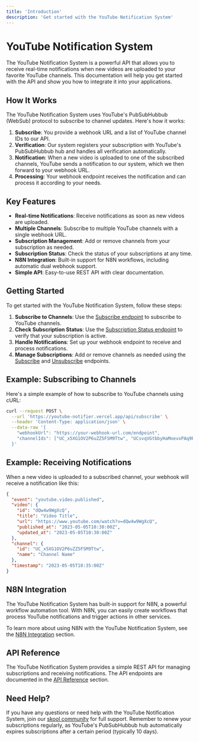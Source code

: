 ```yaml
---
title: 'Introduction'
description: 'Get started with the YouTube Notification System'
---
```


# YouTube Notification System

The YouTube Notification System is a powerful API that allows you to receive real-time notifications when new videos are uploaded to your favorite YouTube channels. This documentation will help you get started with the API and show you how to integrate it into your applications.

## How It Works

The YouTube Notification System uses YouTube's PubSubHubbub (WebSub) protocol to subscribe to channel updates. Here's how it works:

1. **Subscribe**: You provide a webhook URL and a list of YouTube channel IDs to our API.
2. **Verification**: Our system registers your subscription with YouTube's PubSubHubbub hub and handles all verification automatically.
3. **Notification**: When a new video is uploaded to one of the subscribed channels, YouTube sends a notification to our system, which we then forward to your webhook URL.
4. **Processing**: Your webhook endpoint receives the notification and can process it according to your needs.

## Key Features

- **Real-time Notifications**: Receive notifications as soon as new videos are uploaded.
- **Multiple Channels**: Subscribe to multiple YouTube channels with a single webhook URL.
- **Subscription Management**: Add or remove channels from your subscription as needed.
- **Subscription Status**: Check the status of your subscriptions at any time.
- **N8N Integration**: Built-in support for N8N workflows, including automatic dual webhook support.
- **Simple API**: Easy-to-use REST API with clear documentation.

## Getting Started

To get started with the YouTube Notification System, follow these steps:

1. **Subscribe to Channels**: Use the [Subscribe endpoint](/api-reference/endpoint/subscribe) to subscribe to YouTube channels.
2. **Check Subscription Status**: Use the [Subscription Status endpoint](/api-reference/endpoint/subscription-status) to verify that your subscription is active.
3. **Handle Notifications**: Set up your webhook endpoint to receive and process notifications.
4. **Manage Subscriptions**: Add or remove channels as needed using the [Subscribe](/api-reference/endpoint/subscribe) and [Unsubscribe](/api-reference/endpoint/unsubscribe) endpoints.

## Example: Subscribing to Channels

Here's a simple example of how to subscribe to YouTube channels using cURL:

```bash
curl --request POST \
  --url 'https://youtube-notifier.vercel.app/api/subscribe' \
  --header 'Content-Type: application/json' \
  --data-raw '{
    "webhookUrl": "https://your-webhook-url.com/endpoint",
    "channelIds": ["UC_x5XG1OV2P6uZZ5FSM9Ttw", "UCsvqVGtbbyHaMoevxPAq9Fg"]
  }'
```

## Example: Receiving Notifications

When a new video is uploaded to a subscribed channel, your webhook will receive a notification like this:

```json
{
  "event": "youtube.video.published",
  "video": {
    "id": "dQw4w9WgXcQ",
    "title": "Video Title",
    "url": "https://www.youtube.com/watch?v=dQw4w9WgXcQ",
    "published_at": "2023-05-05T10:30:00Z",
    "updated_at": "2023-05-05T10:30:00Z"
  },
  "channel": {
    "id": "UC_x5XG1OV2P6uZZ5FSM9Ttw",
    "name": "Channel Name"
  },
  "timestamp": "2023-05-05T10:35:00Z"
}
```

## N8N Integration

The YouTube Notification System has built-in support for N8N, a powerful workflow automation tool. With N8N, you can easily create workflows that process YouTube notifications and trigger actions in other services.

To learn more about using N8N with the YouTube Notification System, see the [N8N Integration](/n8n-integration/getting-started) section.

## API Reference

The YouTube Notification System provides a simple REST API for managing subscriptions and receiving notifications. The API endpoints are documented in the [API Reference](/api-reference/endpoint/subscribe) section.

## Need Help?

If you have any questions or need help with the YouTube Notification System, join our [skool community](https://www.skool.com/ai-automation-blueprint/about) for full support.
<Note>
  Remember to renew your subscriptions regularly, as YouTube's PubSubHubbub hub automatically expires subscriptions after a certain period (typically 10 days).
</Note>
